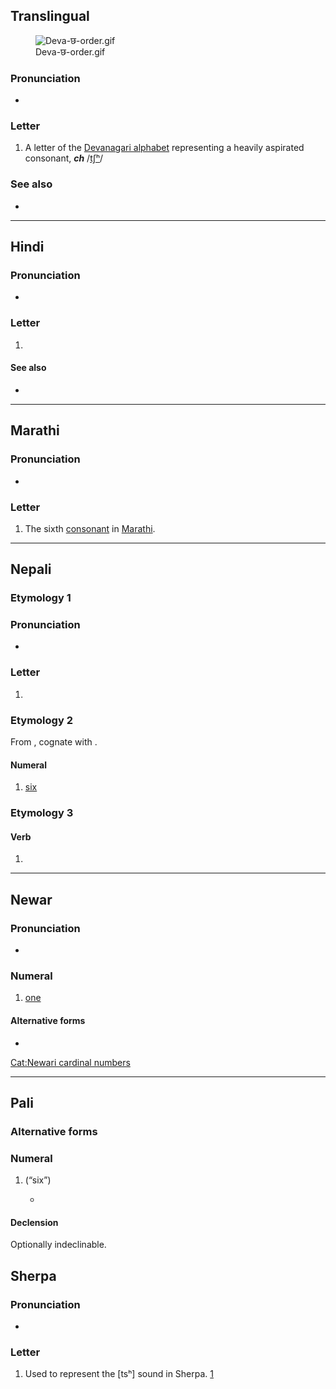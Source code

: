 {{character info}}
==Translingual==
[[File:Deva-छ-order.gif|thumb]]

===Pronunciation===
* {{IPA|mul|/tɕʰə/|/tʃʰə/|/tsʰə/}}

===Letter===
{{mul-Deva|ch}}

# A letter of the [[Devanagari alphabet]] representing a heavily aspirated consonant, '''''ch''''' /[[tʃʰ]]/

===See also===
* {{list:Devanagari script letters/mul}}

----

==Hindi==

===Pronunciation===
* {{hi-IPA|छ.}}

===Letter===
{{head|hi|letter}}

# {{n-g|the seventh [[consonant]] in [[Hindi]]}}

====See also====
* {{list:Devanagari script letters/hi}}

----

==Marathi==

===Pronunciation===
* {{mr-IPA}}

===Letter===
{{head|mr|letter}}

# The sixth [[consonant]] in [[Marathi]].

----

==Nepali==

{{number box|ne|6}}

===Etymology 1===

===Pronunciation===
* {{ne-IPA}}

===Letter===
{{head|ne|letter}}

# {{n-g|the seventh [[consonant]] in [[Nepali]]}}

===Etymology 2===
From {{inh|ne|sa|षष्}}, cognate with {{cog|hi|छह}}.

====Numeral====
{{ne-pos|numeral}}

# {{cln|ne|cardinal numbers}} [[six]]

===Etymology 3===

====Verb====
{{ne-pos|verb form}}

# {{inflection of|ne|हुनु||3|s|low-respect defining|pres}}

----

==Newar==

===Pronunciation===
* {{new-IPA}}

===Numeral===
{{head|new|numeral}}

# [[one]]

====Alternative forms====
* {{l|new|छि}}

[[Cat:Newari cardinal numbers]]

----

==Pali==

===Alternative forms===
{{pi-alt|Latn=cha}}

===Numeral===
{{head|pi|numeral}}

# {{pi-sc|Deva|cha}} (“six”)
#* {{RQ:pi:Kaccayano quote|250|athas|6}}

====Declension====
Optionally indeclinable.
<!-- {{pi-alt|Latn=chachahichannaṃchasu}} transliteration aid -->
{{pi-decl-noun|g=no|number=p
|novoc=true
|nomp_mod=replace|nomp=छ
|accp_mod=replace|accp=छ
|insp_mod=replace|insp=छहि
|ablp_mod=replace|ablp=छहि
|datp_mod=replace|datp=छन्नं
|genp_mod=replace|genp=छन्नं
|locp_mod=replace|locp=छसु
}}

==Sherpa==

===Pronunciation===
* {{IPA|mwr|[tsʰ]}}

===Letter===
{{head|mwr|letter|tr=tsh}}

# Used to represent the [tsʰ] sound in Sherpa. [https://omniglot.com/writing/sherpa.htm]